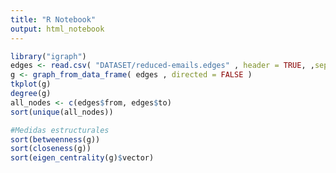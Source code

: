 ```yaml
---
title: "R Notebook"
output: html_notebook
---
```


```r
library("igraph")
edges <- read.csv( "DATASET/reduced-emails.edges" , header = TRUE, ,sep =' ')
g <- graph_from_data_frame( edges , directed = FALSE )
tkplot(g)
degree(g)
all_nodes <- c(edges$from, edges$to)
sort(unique(all_nodes))
```
```r
#Medidas estructurales
sort(betweenness(g))
sort(closeness(g))
sort(eigen_centrality(g)$vector)

```

